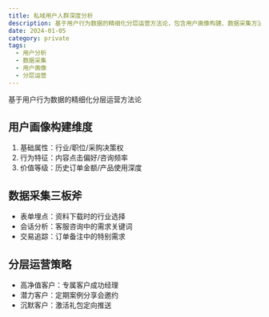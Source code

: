 ```yaml
---
title: 私域用户人群深度分析
description: 基于用户行为数据的精细化分层运营方法论，包含用户画像构建、数据采集方法和分层运营策略
date: 2024-01-05
category: private
tags:
  - 用户分析
  - 数据采集
  - 用户画像
  - 分层运营
---
```


基于用户行为数据的精细化分层运营方法论

## 用户画像构建维度

1. 基础属性：行业/职位/采购决策权
2. 行为特征：内容点击偏好/咨询频率
3. 价值等级：历史订单金额/产品使用深度

## 数据采集三板斧

- 表单埋点：资料下载时的行业选择
- 会话分析：客服咨询中的需求关键词
- 交易追踪：订单备注中的特别需求

## 分层运营策略

- 高净值客户：专属客户成功经理
- 潜力客户：定期案例分享会邀约
- 沉默客户：激活礼包定向推送
